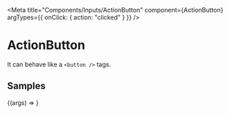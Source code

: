 
<Meta
  title="Components/Inputs/ActionButton"
  component={ActionButton}
  argTypes={{ onClick: { action: "clicked" } }}
/>

# ActionButton

It can behave like a `<button />` tags.

<ArgsTable of={ActionButton} />

## Samples

<Canvas>
  <Story
    name="example"
    args={{
      icon: "pencil",
      children: "Edit",
    }}
  >
    {(args) => <ActionButton {...args} />}
  </Story>
</Canvas>
